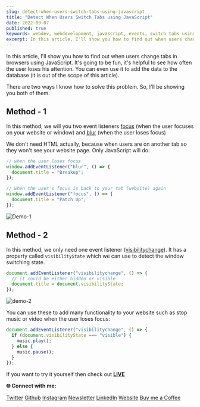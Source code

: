 ```yaml
---
slug: detect-when-users-switch-tabs-using-javascript
title: "Detect When Users Switch Tabs using JavaScript"
date: 2022-09-07
published: true
keywords: webdev, webdevelopment, javascript, events, switch tabs using js, detect
excerpt: In this article, I'll show you how to find out when users change tabs in browsers using JavaScript. It's going to be fun, it's helpful to see how often the user loses his attention. You can even use it to add the data to the database
---
```


In this article, I'll show you how to find out when users change tabs in browsers using JavaScript. It's going to be fun, it's helpful to see how often the user loses his attention. You can even use it to add the data to the database (it is out of the scope of this article).

There are two ways I know how to solve this problem. So, I'll be showing you both of them.

## Method - 1

In this method, we will you two event listeners [focus](https://developer.mozilla.org/en-US/docs/Web/API/Element/focus_event) (when the user focuses on your website or window) and [blur](https://developer.mozilla.org/en-US/docs/Web/API/Element/blur_event) (when the user loses focus)

We don't need HTML actually, because when users are on another tab so they won't see your website page. Only JavaScript will do:

```js
// when the user loses focus
window.addEventListener("blur", () => {
  document.title = "Breakup";
});

// when the user's focus is back to your tab (website) again
window.addEventListener("focus", () => {
  document.title = "Patch Up";
});
```

![Demo-1](https://i.imgur.com/jaCoow0.gif)

## Method - 2

In this method, we only need one event listener ([visibilitychange](https://developer.mozilla.org/en-US/docs/Web/API/Document/visibilitychange_event)). It has a property called `visibilityState` which we can use to detect the window switching state.

```js
document.addEventListener("visibilitychange", () => {
  // it could be either hidden or visible
  document.title = document.visibilityState;
});
```

![demo-2](https://i.imgur.com/35DvjFq.gif)

You can use these to add many functionality to your website such as stop music or video when the user loses focus:

```js
document.addEventListener("visibilitychange", () => {
  if (document.visibilityState === "visible") {
    music.play();
  } else {
    music.pause();
  }
});
```

If you want to try it yourself then check out [**LIVE**](https://detect-tab-switch.netlify.app/)

**🌐 Connect with me:**

[Twitter](https://twitter.com/j471n_)
[Github](https://github.com/j471n)
[Instagram](https://www.instagram.com/j471n_/)
[Newsletter](https://www.getrevue.co/profile/j471n)
[LinkedIn](https://www.linkedin.com/in/j471n/)
[Website](https://j471n.in)
[Buy me a Coffee](https://buymeacoffee.com/j471n)
